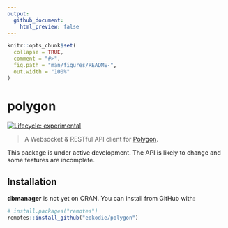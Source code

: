 ```yaml
---
output: 
  github_document:
    html_preview: false
---
```


<!-- README.md is generated from README.Rmd. Please edit that file -->

```r
knitr::opts_chunk$set(
  collapse = TRUE,
  comment = "#>",
  fig.path = "man/figures/README-",
  out.width = "100%"
)
```

# polygon

<div align="center">
<!-- hex -->
<!-- <img src="./man/figures/logo.png" height = "200px" /> -->

<!-- badges: start -->
<!-- Experimental -->
[![Lifecycle: experimental](https://img.shields.io/badge/lifecycle-experimental-orange.svg)](https://www.tidyverse.org/lifecycle/#experimental) 
<!-- [![Travis build status](https://travis-ci.org/eokodie/polygon.svg?branch=master)](https://travis-ci.org/eokodie/polygon) [![Codecov test coverage](https://codecov.io/gh/eokodie/polygon/branch/master/graph/badge.svg)](https://codecov.io/gh/eokodie/polygon?branch=master) -->
<!-- badges: end -->

<!-- links start -->
<!-- links end -->

</div>


> A Websocket & RESTful API client for [Polygon](https://polygon.io).

This package is under active development. The API is likely to change and some features are incomplete.

## Installation

**dbmanager** is not yet on CRAN. You can install from GitHub with:
```r
# install.packages("remotes")
remotes::install_github("eokodie/polygon")
```




